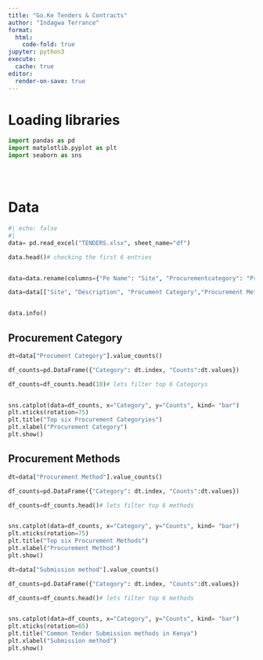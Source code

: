 ```yaml
---
title: "Go.Ke Tenders & Contracts"
author: "Indagwa Terrance"
format:
  html:
    code-fold: true
jupyter: python3
execute:
  cache: true
editor:
  render-on-save: true
---
```



# Loading libraries
```python
import pandas as pd
import matplotlib.pyplot as plt
import seaborn as sns





```

# Data

```python
#| echo: false
#| 
data= pd.read_excel("TENDERS.xlsx", sheet_name="df")

data.head()# checking the first 6 entries


data=data.rename(columns={"Pe Name": "Site", "Procurementcategory": "Procument Category", "Publisheddate": "Published date", "Closedate": "Closed date","Title/Description": "Description", }) #renaming columns

data=data[["Site", "Description", "Procument Category","Procurement Method", "Published date", "Closed date", "Submission method"]]


data.info()


```


## Procurement Category
```python

dt=data["Procument Category"].value_counts()

df_counts=pd.DataFrame({"Category": dt.index, "Counts":dt.values})

df_counts=df_counts.head(10)# lets filter top 6 Categorys


sns.catplot(data=df_counts, x="Category", y="Counts", kind= "bar")
plt.xticks(rotation=75)
plt.title("Top six Procurement Categoryies")
plt.xlabel("Procurement Category")
plt.show()
```


## Procurement Methods
```python

dt=data["Procurement Method"].value_counts()

df_counts=pd.DataFrame({"Category": dt.index, "Counts":dt.values})

df_counts=df_counts.head()# lets filter top 6 methods


sns.catplot(data=df_counts, x="Category", y="Counts", kind= "bar")
plt.xticks(rotation=75)
plt.title("Top six Procurement Methods")
plt.xlabel("Procurement Method")
plt.show()
```





```python
dt=data["Submission method"].value_counts()

df_counts=pd.DataFrame({"Category": dt.index, "Counts":dt.values})

df_counts=df_counts.head()# lets filter top 6 methods


sns.catplot(data=df_counts, x="Category", y="Counts", kind= "bar")
plt.xticks(rotation=65)
plt.title("Common Tender Submission methods in Kenya")
plt.xlabel("Submission method")
plt.show()
```


